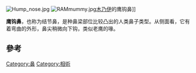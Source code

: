 [[File:Hump_nose.jpg|thumb]]
[[File:RAMmummy.jpg|right]][[木乃伊|木乃伊]]的鹰钩鼻]]

'''鹰钩鼻'''，也称为结节鼻，是种鼻梁部位比较凸出的人类鼻子类型。从侧面看，它有着弯曲的外形，鼻尖稍微向下钩，类似老鹰的喙。

== 參考 ==
{{reflist}}

[[Category:鼻|Category:鼻]]
[[Category:相術|Category:相術]]